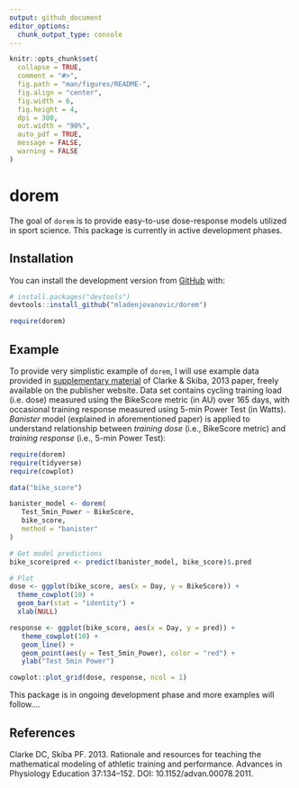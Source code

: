 ```yaml
---
output: github_document
editor_options: 
  chunk_output_type: console
---
```


<!-- README.md is generated from README.Rmd. Please edit that file -->

```r
knitr::opts_chunk$set(
  collapse = TRUE,
  comment = "#>",
  fig.path = "man/figures/README-",
  fig.align = "center",
  fig.width = 6,
  fig.height = 4,
  dpi = 300,
  out.width = "90%",
  auto_pdf = TRUE,
  message = FALSE,
  warning = FALSE
)
```

# dorem

<!-- badges: start -->
<!-- badges: end -->

The goal of `dorem` is to provide easy-to-use dose-response models utilized in sport science. This package is currently in active development phases. 

## Installation

You can install the development version from [GitHub](https://github.com/mladenjovanovic/dorem) with:

``` r
# install.packages("devtools")
devtools::install_github("mladenjovanovic/dorem")

require(dorem)
```

## Example

To provide very simplistic example of `dorem`, I will use example data provided in [supplementary material](https://journals.physiology.org/doi/full/10.1152/advan.00078.2011m) of Clarke & Skiba, 2013 paper, freely available on the publisher website. Data set contains cycling training load (i.e. dose) measured using the BikeScore metric (in AU) over 165 days, with occasional training response measured using 5-min Power Test (in Watts). *Banister* model (explained in aforementioned paper) is applied to understand relationship between *training dose* (i.e., BikeScore metric) and *training response* (i.e., 5-min Power Test): 

```r
require(dorem)
require(tidyverse)
require(cowplot)

data("bike_score")

banister_model <- dorem(
   Test_5min_Power ~ BikeScore,
   bike_score,
   method = "banister"
)

# Get model predictions
bike_score$pred <- predict(banister_model, bike_score)$.pred

# Plot
dose <- ggplot(bike_score, aes(x = Day, y = BikeScore)) +
  theme_cowplot(10) +
  geom_bar(stat = "identity") +
  xlab(NULL)

response <- ggplot(bike_score, aes(x = Day, y = pred)) +
   theme_cowplot(10) +
   geom_line() +
   geom_point(aes(y = Test_5min_Power), color = "red") +
   ylab("Test 5min Power")

cowplot::plot_grid(dose, response, ncol = 1)
```

This package is in ongoing development phase and more examples will follow.... 

## References

Clarke DC, Skiba PF. 2013. Rationale and resources for teaching the mathematical modeling of athletic training and performance. Advances in Physiology Education 37:134–152. DOI: 10.1152/advan.00078.2011.
